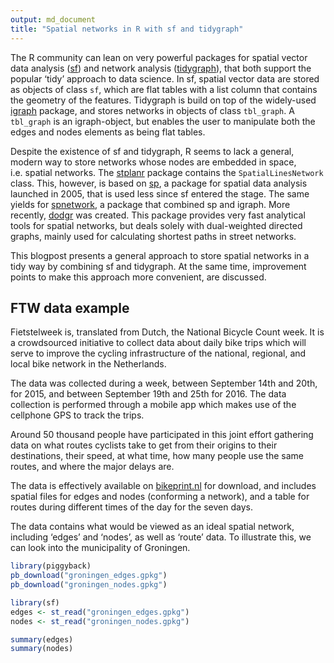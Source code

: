 ```yaml
---
output: md_document
title: "Spatial networks in R with sf and tidygraph"
---
```


The R community can lean on very powerful packages for spatial vector data analysis ([sf](https://github.com/r-spatial/sf)) and network analysis ([tidygraph](https://github.com/thomasp85/tidygraph)), that both support the popular 'tidy' approach to data science. In sf, spatial vector data are stored as objects of class `sf`, which are flat tables with a list column that contains the geometry of the features. Tidygraph is build on top of the widely-used [igraph](https://github.com/igraph/igraph) package, and stores networks in objects of class `tbl_graph`. A `tbl_graph` is an igraph-object, but enables the user to manipulate both the edges and nodes elements as being flat tables.

Despite the existence of sf and tidygraph, R seems to lack a general, modern way to store networks whose nodes are embedded in space, i.e. spatial networks. The [stplanr](https://github.com/ropensci/stplanr) package contains the `SpatialLinesNetwork` class. This, however, is based on [sp](https://github.com/edzer/sp/), a package for spatial data analysis launched in 2005, that is used less since sf entered the stage. The same yields for [spnetwork](https://github.com/edzer/spnetwork), a package that combined sp and igraph. More recently, [dodgr](https://github.com/ATFutures/dodgr) was created. This package provides very fast analytical tools for spatial networks, but deals solely with dual-weighted directed graphs, mainly used for calculating shortest paths in street networks.

This blogpost presents a general approach to store spatial networks in a tidy way by combining sf and tidygraph. At the same time, improvement points to make this approach more convenient, are discussed.

## FTW data example

Fietstelweek is, translated from Dutch, the National Bicycle Count week. It is a crowdsourced initiative to collect data about daily bike trips which will serve to improve the cycling infrastructure of the national, regional, and local bike network in the Netherlands.

The data was collected during a week, between September 14th and 20th, for 2015, and between September 19th and 25th for 2016. The data collection is performed through a mobile app which makes use of the cellphone GPS to track the trips.

Around 50 thousand people have participated in this joint effort gathering data on what routes cyclists take to get from their origins to their destinations, their speed, at what time, how many people use the same routes, and where the major delays are. 

The data is effectively available on [bikeprint.nl](http://www.bikeprint.nl/fietstelweek/) for download, and includes spatial files for edges and nodes (conforming a network), and a table for routes during different times of the day for the seven days.

The data contains what would be viewed as an ideal spatial network, including 'edges' and 'nodes', as well as 'route' data. To illustrate this, we can look into the municipality of Groningen. 

```r
library(piggyback)
pb_download("groningen_edges.gpkg")
pb_download("groningen_nodes.gpkg")
```

```r
library(sf)
edges <- st_read("groningen_edges.gpkg")
nodes <- st_read("groningen_nodes.gpkg")
```

```r
summary(edges)
summary(nodes)
```

